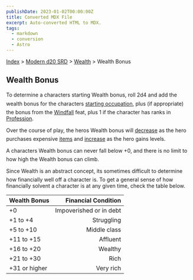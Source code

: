 ```yaml
---
publishDate: 2023-01-02T00:00:00Z
title: Converted MDX File
excerpt: Auto-converted HTML to MDX.
tags:
  - markdown
  - conversion
  - Astro
---
```






[Index](-index) > [Modern d20 SRD](modern-d20-srd-index) > [Wealth](modern-d20-srd-wealth-index) > Wealth Bonus




## Wealth Bonus


To determine a characters starting Wealth bonus, roll 2d4 and add the wealth bonus for the characters [starting
  occupation](modern-d20-srd-starting-occupation-index), plus (if appropriate) the bonus from the [Windfall](modern-d20-srd-feats-windfall) feat, plus 1 if the character has ranks in [Profession](modern-d20-srd-skills-profession).


Over the course of play, the heros Wealth bonus will [decrease](modern-d20-srd-wealth-losing-wealth) as the hero purchases expensive [items](modern-d20-srd-equipment-index) and [increase](modern-d20-srd-wealth-regaining-wealth) as the hero gains levels.


A characters Wealth bonus can never fall below +0, and there is no limit to how high the Wealth bonus can climb.


Since Wealth is an abstract concept, its sometimes difficult to determine how financially well off a character is. To get a general sense of how financially solvent a character is at any given time, check the table below.


| Wealth Bonus | Financial Condition |
| :-------------- | ---------------------: |
| +0 | Impoverished or in debt |
| +1 to +4 | Struggling |
| +5 to +10 | Middle class |
| +11 to +15 | Affluent |
| +16 to +20 | Wealthy |
| +21 to +30 | Rich |
| +31 or higher | Very rich |




